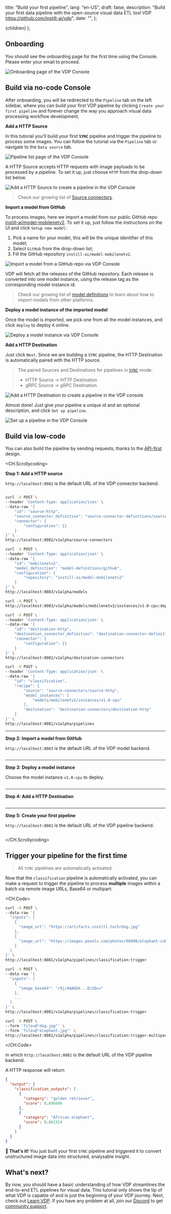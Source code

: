   title: "Build your first pipeline",
  lang: "en-US",
  draft: false,
  description:
    "Build your first data pipeline with the open-source visual data ETL tool VDP https://github.com/instill-ai/vdp",
  date: "",
};

  <DocsLayout meta={meta}>{children}</DocsLayout>
);

## Onboarding

You should see the onboarding page for the first time using the Console. Please enter your email to proceed.

![Onboarding page of the VDP Console](/docs-assets/start-here/onboarding.png)

## Build via no-code Console

After onboarding, you will be redirected to the `Pipeline` tab on the left sidebar, where you can build your first VDP pipeline by clicking `Create your first pipeline` and forever change the way you approach visual data processing workflow development.

**Add a HTTP Source**

In this tutorial you'll build your first **`SYNC`** pipeline and trigger the pipeline to process some images.
You can follow the tutorial via the `Pipeline` tab or navigate to the `Data source` tab.

![Pipeline list page of the VDP Console](/docs-assets/start-here/pipeline-list-empty.png)

A HTTP Source accepts HTTP requests with image payloads to be processed by a pipeline. To set it up, just choose `HTTP` from the drop-down list below.

![Add a HTTP Source to create a pipeline in the VDP Console](/docs-assets/start-here/add-a-source-http.png)

> Check our growing list of [Source connectors](/docs/connectors/overview).

**Import a model from GitHub**

To process images, here we import a model from our public GitHub repo [instill-ai/model-mobilenetv2](https://github.com/instill-ai/model-mobilenetv2). To set it up, just follow the instructions on the UI and click `Setup new model`:

1. Pick a name for your model, this will be the unique identifier of this model;
2. Select `GitHub` from the drop-down list;
3. Fill the GitHub repository `instill-ai/model-mobilenetv2`.

![Import a model from a GitHub repo via VDP Console](/docs-assets/start-here/add-a-model.png)

VDP will fetch all the releases of the GitHub repository. Each release is converted into one model instance, using the release tag as the corresponding model instance id.

> Check our growing list of [model definitions](/docs/import-models/overview) to learn about how to import models from other platforms.

**Deploy a model instance of the imported model**

Once the model is imported, we pick one from all the model instances, and click `deploy` to deploy it online.

![Deploy a model instance via VDP Console](/docs-assets/start-here/deploy-a-model-instance.png)

**Add a HTTP Destination**

Just click `Next`. Since we are building a `SYNC` pipeline, the HTTP Destination is automatically paired with the HTTP source.

> The paired Sources and Destinations for pipelines in [`SYNC`](/docs/core-concepts/pipeline#sync-mode) mode:
>
> - HTTP Source → HTTP Destination
> - gRPC Source → gRPC Destination

![Add a HTTP Destination to create a pipeline in the VDP console](/docs-assets/start-here/add-a-destination-http.png)

Almost done! Just give your pipeline a unique id and an optional description, and click `Set up pipeline`.

![Set up a pipeline in the VDP Console](/docs-assets/start-here/set-up-a-pipeline.png)

## Build via low-code

You can also build the pipeline by sending requests, thanks to the [API-first](/docs/core-concepts/overview#api) design.

<CH.Scrollycoding>

**Step 1: Add a HTTP source**

`http://localhost:8082` is the default URL of the VDP connector backend.

```bash focus=1:11

curl -X POST \
--header 'Content-Type: application/json' \
--data-raw '{
    "id": "source-http",
    "source_connector_definition": "source-connector-definitions/source-http",
    "connector": {
        "configuration": {}
    }
}' \
http://localhost:8082/v1alpha/source-connectors

curl -X POST \
--header 'Content-Type: application/json' \
--data-raw '{
    "id": "mobilenetv2",
    "model_definition": "model-definitions/github",
    "configuration": {
        "repository": "instill-ai/model-mobilenetv2"
    }
}' \
http://localhost:8083/v1alpha/models

curl -X POST \
http://localhost:8083/v1alpha/models/mobilenetv2/instances/v1.0-cpu:deploy

curl -X POST \
--header 'Content-Type: application/json' \
--data-raw '{
    "id": "destination-http",
    "destination_connector_definition": "destination-connector-definitions/destination-http",
    "connector": {
        "configuration": {}
    }
}' \
http://localhost:8082/v1alpha/destination-connectors

curl -X POST \
--header 'Content-Type: application/json' \
--data-raw '{
    "id": "classification",
    "recipe": {
        "source": "source-connectors/source-http",
        "model_instances": [
            "models/mobilenetv2/instances/v1.0-cpu"
        ],
        "destination": "destination-connectors/destination-http"
    }
}' \
http://localhost:8081/v1alpha/pipelines

```

---

**Step 2: Import a model from GitHub**

`http://localhost:8083` is the default URL of the VDP model backend.

```bash focus=13:22

```

---

**Step 3: Deploy a model instance**

Choose the model instance `v1.0-cpu` to deploy.

```bash focus=24:25

```

---

**Step 4: Add a HTTP Destination**

```bash focus=27:36

```

---

**Step 5: Create your first pipeline**

`http://localhost:8081` is the default URL of the VDP pipeline backend.

```bash focus=38:51

```

</CH.Scrollycoding>

## Trigger your pipeline for the first time

> All `SYNC` pipelines are automatically activated.

Now that the `classification` pipeline is automatically activated, you can make a request to trigger the pipeline to process **multiple** images within a batch via remote image URLs, Base64 or multipart:

<CH.Code>

```bash remote
curl -X POST \
--data-raw '{
  "inputs": [
    {
      "image_url": "https://artifacts.instill.tech/dog.jpg"
    },
    {
      "image_url": "https://images.pexels.com/photos/66898/elephant-cub-tsavo-kenya-66898.jpeg"
    }
  ]
}' \
http://localhost:8081/v1alpha/pipelines/classification:trigger
```

```bash base64
curl -X POST \
--data-raw '{
  "inputs": [
    {
      "image_base64": "/9j/4AAQSk...D/2Q=="
    },
    ...
  ]
}' \
http://localhost:8081/v1alpha/pipelines/classification:trigger
```

```bash multipart
curl -X POST \
--form 'file=@"dog.jpg"' \
--form 'file=@"elephant.jpg"' \
http://localhost:8081/v1alpha/pipelines/classification:trigger-multipart
```

</CH.Code>

in which `http://localhost:8081` is the default URL of the VDP pipeline backend.

A HTTP response will return

```json
{
  "output": {
    "classification_outputs": [
      {
        "category": "golden retriever",
        "score": 0.896806
      },
      {
        "category": "African elephant",
        "score": 0.861324
      }
    ]
  }
}
```

**🙌 That's it!** You just built your first `SYNC` pipeline and triggered it to convert unstructured image data into structured, analysable insight.

## What's next?

By now, you should have a basic understanding of how VDP streamlines the end-to-end ETL pipelines for visual data.
This tutorial only shows the tip of what VDP is capable of and is just the beginning of your VDP journey.
Next, check out [Learn VDP](getting-started#learn-vdp).
If you have any problem at all, join our [Discord](https://discord.gg/sevxWsqpGh) to get [community support](getting-started#community-support).
